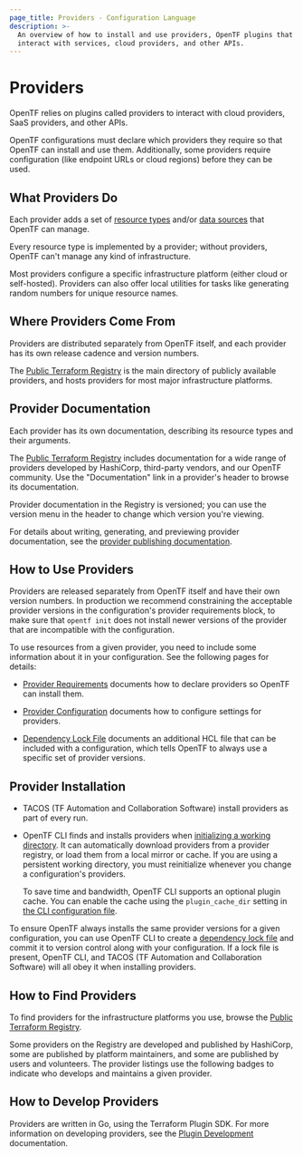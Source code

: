 ```yaml
---
page_title: Providers - Configuration Language
description: >-
  An overview of how to install and use providers, OpenTF plugins that
  interact with services, cloud providers, and other APIs.
---
```


# Providers

OpenTF relies on plugins called providers to interact with cloud providers,
SaaS providers, and other APIs.

OpenTF configurations must declare which providers they require so that
OpenTF can install and use them. Additionally, some providers require
configuration (like endpoint URLs or cloud regions) before they can be used.

## What Providers Do

Each provider adds a set of [resource types](/opentf/language/resources)
and/or [data sources](/opentf/language/data-sources) that OpenTF can
manage.

Every resource type is implemented by a provider; without providers, OpenTF
can't manage any kind of infrastructure.

Most providers configure a specific infrastructure platform (either cloud or
self-hosted). Providers can also offer local utilities for tasks like
generating random numbers for unique resource names.

## Where Providers Come From

Providers are distributed separately from OpenTF itself, and each provider
has its own release cadence and version numbers.

The [Public Terraform Registry](https://registry.terraform.io/browse/providers)
is the main directory of publicly available providers, and hosts
providers for most major infrastructure platforms.

## Provider Documentation

Each provider has its own documentation, describing its resource
types and their arguments.

The [Public Terraform Registry](https://registry.terraform.io/browse/providers)
includes documentation for a wide range of providers developed by HashiCorp, third-party vendors, and our OpenTF community. Use the
"Documentation" link in a provider's header to browse its documentation.

Provider documentation in the Registry is versioned; you can use the version
menu in the header to change which version you're viewing.

For details about writing, generating, and previewing provider documentation,
see the [provider publishing documentation](/opentf/registry/providers/docs).

## How to Use Providers

Providers are released separately from OpenTF itself and have their own version numbers. In production we recommend constraining the acceptable provider versions in the configuration's provider requirements block, to make sure that `opentf init` does not install newer versions of the provider that are incompatible with the configuration.

To use resources from a given provider, you need to include some information
about it in your configuration. See the following pages for details:

- [Provider Requirements](/opentf/language/providers/requirements)
  documents how to declare providers so OpenTF can install them.

- [Provider Configuration](/opentf/language/providers/configuration)
  documents how to configure settings for providers.

- [Dependency Lock File](/opentf/language/files/dependency-lock)
  documents an additional HCL file that can be included with a configuration,
  which tells OpenTF to always use a specific set of provider versions.

## Provider Installation

- TACOS (TF Automation and Collaboration Software) install providers as part of every run.

- OpenTF CLI finds and installs providers when
  [initializing a working directory](/opentf/cli/init). It can
  automatically download providers from a provider registry, or load them from
  a local mirror or cache. If you are using a persistent working directory, you
  must reinitialize whenever you change a configuration's providers.

  To save time and bandwidth, OpenTF CLI supports an optional plugin
  cache. You can enable the cache using the `plugin_cache_dir` setting in
  [the CLI configuration file](/opentf/cli/config/config-file).

To ensure OpenTF always installs the same provider versions for a given
configuration, you can use OpenTF CLI to create a
[dependency lock file](/opentf/language/files/dependency-lock)
and commit it to version control along with your configuration. If a lock file
is present, OpenTF CLI, and TACOS (TF Automation and Collaboration Software) will all obey it when
installing providers.

## How to Find Providers

To find providers for the infrastructure platforms you use, browse the
[Public Terraform Registry](https://registry.terraform.io/browse/providers).

Some providers on the Registry are developed and published by HashiCorp, some
are published by platform maintainers, and some are published by users and
volunteers. The provider listings use the following badges to indicate who
develops and maintains a given provider.

<ProviderTable />
<p></p>

## How to Develop Providers

Providers are written in Go, using the Terraform Plugin SDK. For more
information on developing providers, see the [Plugin Development](/opentf/plugin) documentation.

